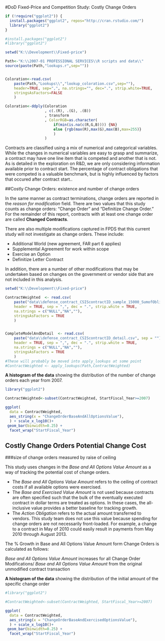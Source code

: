 #DoD Fixed-Price and Competition Study: Costly Change Orders 



```r

if (!require("ggplot2")) {
  install.packages("ggplot2", repos="http://cran.rstudio.com/") 
  library("ggplot2")
}

#install.packages("ggplot2")
#library("ggplot2")

setwd("K:\\Development\\Fixed-price")

Path<-"K:\\2007-01 PROFESSIONAL SERVICES\\R scripts and data\\"
source(paste(Path,"lookups.r",sep=""))


Coloration<-read.csv(
    paste(Path,"Lookups\\","lookup_coloration.csv",sep=""),
    header=TRUE, sep=",", na.strings="", dec=".", strip.white=TRUE, 
    stringsAsFactors=FALSE
    )

Coloration<-ddply(Coloration
                  , c(.(R), .(G), .(B))
                  , transform
                  , ColorRGB=as.character(
                      if(min(is.na(c(R,G,B)))) {NA} 
                      else {rgb(max(R),max(G),max(B),max=255)}
                      )
                  )

```


Contracts are classified using a mix of numerical and categorical variables. While the changes in numerical variables are easy to grasp and summarize, a contract may have one line item that is competed and another that is not. As is detailed in the exploration on R&D, we are only considering information available prior to contract start. The percentage of contract obligations that were competed is a valuable benchmark, but is highly influenced by factors that occured after contract start..



##Costly Change Orders: existence and number of change orders 

In the same manner as contract terminations, change orders are reported in the *reason for modification* field.  There are two values that this study counts as change orders: "Change Order" and "Definitize Change Order."  For the remainder of this report, contracts with at least one change order are called **Changed Contracts**.  

There are also multiple modifications captured in FPDS that this current study will not investigate as change orders.  These include:

* Additional World (new agreement, FAR part 6 applies)
* Supplemental Agreement for work within scope
* Exercise an Option
* Definitize Letter Contract

In addition, there are a number of other modifications that may be undertaken based on changes on the government or vendor side that are not included in this analysis. 

```r
setwd("K:\\Development\\Fixed-price")

ContractWeighted  <- read.csv(
    paste("data\\defense_contract_CSIScontractID_sample_15000_SumofObligatedAmount.csv", sep = ""),
    header = TRUE, sep = ",", dec = ".", strip.white = TRUE, 
    na.strings = c("NULL","NA",""),
    stringsAsFactors = TRUE
    )


CompleteModelAndDetail  <- read.csv(
    paste("data\\defense_contract_CSIScontractID_detail.csv", sep = ""),
    header = TRUE, sep = ",", dec = ".", strip.white = TRUE, 
    na.strings = c("NULL","NA",""),
    stringsAsFactors = TRUE
    )
#These will probably be moved into apply_lookups at some point
#ContractWeighted <- apply_lookups(Path,ContractWeighted)

```


**A histogram of the data** showing the distribution of the number of change orders each year from 2007.


```r

library("ggplot2")

ContractWeighted<-subset(ContractWeighted, StartFiscal_Year>=2007)

ggplot(
  data = ContractWeighted,
  aes_string(x = "ChangeOrderBaseAndAllOptionsValue"),
  ) + scale_x_log10()+
 geom_bar(binwidth=0.25) +
  facet_wrap("StartFiscal_Year")


```


## Costly Change Orders Potential Change Cost 

###size of change orders measured by raise of ceiling

This study uses changes in the *Base and All Options Value Amount* as a way of tracking the potential cost of change orders.

* The *Base and All Options Value Amount* refers to the ceiling of contract costs if all available options were exercised. 
* The *Base and Exercised Value Amount* is not used because contracts are often specified such that the bulk of the eventually executed contract in dollar terms are treated as options.  In these cases, the all-inclusive value provides a better baseline for tracking growth.  
* The *Action Obligation* refers to the actual amount transferred to vendors.  This study team does not use this value because spending for change orders are not necessarily front-loaded.  For example, a change to a contract in May of 2010 could easily result in payments from May 2010 through August 2013.

The % Growth in Base and All Options Value Amount form Change Orders is calculated as follows: 

*Base and All Options Value Amount* increases for all Change Order Modifications/
*Base and All Options Value Amount* from the original unmodified contract transaction


**A histogram of the data** showing the distribution of the initial amount of the specific change order 

```r


#library("ggplot2")

#ContractWeighted<-subset(ContractWeighted, StartFiscal_Year>=2007)

ggplot(
  data = ContractWeighted,
  aes_string(x = "ChangeOrderBaseAndExercisedOptionsValue"),
  ) + scale_x_log10()+
 geom_bar(binwidth=0.25) +
  facet_wrap("StartFiscal_Year")


```







